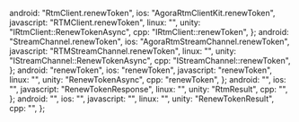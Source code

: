   android: "RtmClient.renewToken",
  ios: "AgoraRtmClientKit.renewToken",
  javascript: "RTMClient.renewToken",
  linux: "",
  unity: "IRtmClient::RenewTokenAsync",
  cpp: "IRtmClient::renewToken",
};
  android: "StreamChannel.renewToken",
  ios: "AgoraRtmStreamChannel.renewToken",
  javascript: "RTMStreamChannel.renewToken",
  linux: "",
  unity: "IStreamChannel::RenewTokenAsync",
  cpp: "IStreamChannel::renewToken",
};
  android: "renewToken",
  ios: "renewToken",
  javascript: "renewToken",
  linux: "",
  unity: "RenewTokenAsync",
  cpp: "renewToken",
};
  android: "",
  ios: "",
  javascript: "RenewTokenResponse",
  linux: "",
  unity: "RtmResult<RenewTokenResult>",
  cpp: "",
};
  android: "",
  ios: "",
  javascript: "",
  linux: "",
  unity: "RenewTokenResult",
  cpp: "",
};